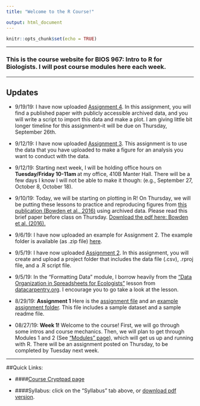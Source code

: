 ```yaml
---
title: "Welcome to the R Course!"

output: html_document
---
```


```r
knitr::opts_chunk$set(echo = TRUE)
```


---

### This is the course website for **BIOS 967: Intro to R for Biologists**. I will post course modules here each week.

---

## Updates

* 9/19/19: I have now uploaded [Assignment 4](pdfs/Assignment4.pdf). In this assignment, you will find a published paper with publicly accessible archived data, and you will write a script to import this data and make a plot. I am giving little bit longer timeline for this assignment--it will be due on Thursday, September 26th. 

* 9/12/19: I have now uploaded [Assignment 3](pdfs/Assignment3.pdf). This assignment is to use the data that you have uploaded to make a figure for an analysis you want to conduct with the data. 

* 9/12/19: Starting next week, I will be holding office hours on **Tuesday/Friday 10-11am ** at my office, 410B Manter Hall. There will be a few days I know I will not be able to make it though: (e.g., September 27, October 8, October 18).

* 9/10/19: Today, we will be starting on plotting in R! On Thursday, we will be putting these lessons to practice and reproducing figures from [this publication (Bowden et al., 2016)](https://doi.org/10.1098/rsbl.2015.0574) using archived data. Please read this brief paper before class on Thursday. [Download the pdf here: Bowden et al. (2016).](pdfs/Bowden2016.pdf)

* 9/6/19: I have now uploaded an example for Assignment 2. The example folder is available (as .zip file) [here](data/Assignment2_example.zip).

* 9/5/19: I have now uploaded [Assignment 2](pdfs/Assignment2.pdf). In this assignment, you will create and upload a project folder that includes the data file (.csv), .rproj file, and a .R script file. 

* 9/5/19: In the "Formatting Data" module, I borrow heavily from the ["Data Organization in Spreadsheets for Ecologists"](https://datacarpentry.org/spreadsheet-ecology-lesson/) lesson from [datacarpentry.org](datacarpentry.org). I encourage you to go take a look at the lesson. 

* 8/29/19: **Assignment 1** Here is the [assignment file](pdfs/Assignment1.pdf) and an [example assignment folder](data/Assignment1_example.zip). This file includes a sample dataset and a sample readme file.


* 08/27/19: **Week 1!** Welcome to the course! First, we will go through some intros and course mechanics. Then, we will plan to get through Modules 1 and 2 (See ["Modules" page](modules.html)), which will get us up and running with R. There will be an assignment posted on Thursday, to be completed by Tuesday next week. 



---

##Quick Links:

- ####[Course Cryptpad page](https://cryptpad.fr/code/#/2/code/edit/2HTA5OzxqpIDW9RvkboNR445/){target="_blank"}

- ####Syllabus: click on the "Syllabus" tab above, or [download pdf version](pdfs/syllabus.pdf).
